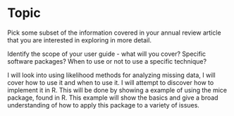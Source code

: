 # Topic

Pick some subset of the information covered in your annual review article that you are interested in exploring in more detail. 

Identify the scope of your user guide - what will you cover? Specific software packages? When to use or not to use a specific technique?

I will look into using likelihood methods for analyzing missing data, I will cover how to use it and when to use it. I will attempt to discover how to implement it in R. This will be done by showing a example of using the mice package, found in R. This example will show the basics and give a broad understanding of how to apply this package to a variety of issues.